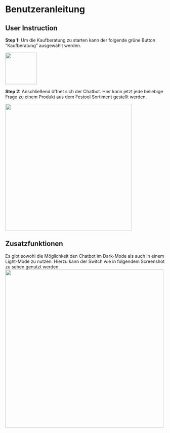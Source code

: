 # Benutzeranleitung {.unnumbered}

## User Instruction

**Step 1:**
Um die Kaufberatung zu starten kann der folgende grüne Button "Kaufberatung" ausgewählt werden. 

<img src="images/Button_kaufberatung" width="100" height="100">

**Step 2:**
Anschließend öffnet sich der Chatbot. Hier kann jetzt jede beliebige Frage zu einem Produkt aus dem
Festool Sortiment gestellt werden. 

<img src="images/Button_kaufberatung" width="400" height="400">

## Zusatzfunktionen
Es gibt sowohl die Möglichkeit den Chatbot im Dark-Mode als auch in einem Light-Mode zu nutzen. 
Hierzu kann der Switch wie in folgendem Screenshot zu sehen genutzt werden.
<img src="images/Switch_Light_Mode" width="500" height="500">